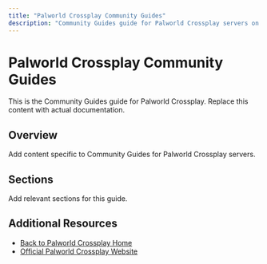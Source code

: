 ```yaml
---
title: "Palworld Crossplay Community Guides"
description: "Community Guides guide for Palworld Crossplay servers on XGamingServer"
---
```


# Palworld Crossplay Community Guides

This is the Community Guides guide for Palworld Crossplay. Replace this content with actual documentation.

## Overview

Add content specific to Community Guides for Palworld Crossplay servers.

## Sections

Add relevant sections for this guide.

## Additional Resources

- [Back to Palworld Crossplay Home](./index)
- [Official Palworld Crossplay Website](https://example.com)
